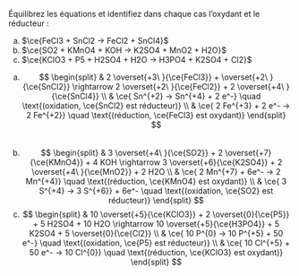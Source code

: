 ::: {.Exercise data-latex=""}

Équilibrez les équations et identifiez dans chaque cas l’oxydant et le réducteur :

a. $\ce{FeCl3 + SnCl2 -> FeCl2 + SnCl4}$  
\vspace{\stretch{1}}
b. $\ce{SO2 + KMnO4 + KOH -> K2SO4 + MnO2 + H2O}$  
\vspace{\stretch{1}}
c. $\ce{KClO3 + P5 + H2SO4 + H2O -> H3PO4 + K2SO4 + Cl2}$  
\vspace{\stretch{1}}

:::

::: {.Answer data-latex=""}

a. $$
\begin{split}
& 2 \overset{+3\ }{\ce{FeCl3}} + \overset{+2\ }{\ce{SnCl2}} \rightarrow 2 \overset{+2\ }{\ce{FeCl2}} + 2 \overset{+4\ }{\ce{SnCl4}} \\
& \ce{ Sn^{+2} -> Sn^{+4} + 2 e^-} \quad \text{(oxidation, \ce{SnCl2} est réducteur)} \\
& \ce{ 2 Fe^{+3} + 2 e^- -> 2 Fe^{+2}} \quad \text{(réduction, \ce{FeCl3} est oxydant)}
\end{split}
$$  
b. $$
\begin{split}
& 3 \overset{+4\ }{\ce{SO2}} + 2 \overset{+7}{\ce{KMnO4}} + 4 KOH \rightarrow 3 \overset{+6}{\ce{K2SO4}} + 2 \overset{+4\ }{\ce{MnO2}} + 2 H2O \\
& \ce{ 2 Mn^{+7} + 6e^- -> 2 Mn^{+4}} \quad \text{(réduction, \ce{KMnO4} est oxydant)} \\
& \ce{ 3 S^{+4} -> 3 S^{+6}} + 6e^- \quad \text{(oxidation, \ce{SO2} est réducteur)}
\end{split}
$$ 
c. $$
\begin{split}
& 10 \overset{+5}{\ce{KClO3}} + 2 \overset{0}{\ce{P5}} + 5 H2SO4 + 10 H2O \rightarrow 10 \overset{+5}{\ce{H3PO4}} + 5 K2SO4 + 5 \overset{0}{\ce{Cl2}} \\
& \ce{ 10 P^{0} -> 10 P^{+5} + 50 e^-} \quad \text{(oxidation, \ce{P5} est réducteur)} \\
& \ce{ 10 Cl^{+5} + 50 e^- -> 10 Cl^{0}} \quad \text{(réduction, \ce{KClO3} est oxydant)}
\end{split}
$$ 

:::

